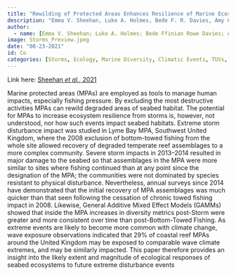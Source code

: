 ```yaml
---
title: "Rewilding of Protected Areas Enhances Resilience of Marine Ecosystems to Extreme Climatic Events"
description: "Emma V. Sheehan, Luke A. Holmes, Bede F. R. Davies, Amy Cartwright, Adam Rees & Martin J. Attrill."
author:
  - name: [Emma V. Sheehan; Luke A. Holmes; Bede Ffinian Rowe Davies; Amy Cartwright; Adam Rees; Martin J. Attrill]
image: Storms_Preview.jpeg
date: "08-23-2021"
id: Co
categories: [Storms, Ecology, Marine Diversity, Climatic Events, TUVs, Co-Author]
---
```


Link here: [Sheehan *et al.,* 2021](https://www.lymebayreserve.co.uk/download-centre/files/2021-Sheehan-et-al-Rewilding-of-Protected-Areas-Enhances-Resilience-to-Extreme-Climatic-Events-Frontiers-in-Marine-Science-open-access.pdf)

Marine protected areas (MPAs) are employed as tools to manage human impacts, especially fishing pressure. By excluding the most destructive activities MPAs can rewild degraded areas of seabed habitat. The potential for MPAs to increase ecosystem resilience from storms is, however, not understood, nor how such events impact seabed habitats. Extreme storm disturbance impact was studied in Lyme Bay MPA, Southwest United Kingdom, where the 2008 exclusion of bottom-towed fishing from the whole site allowed recovery of degraded temperate reef assemblages to a more complex community. Severe storm impacts in 2013–2014 resulted in major damage to the seabed so that assemblages in the MPA were more similar to sites where fishing continued than at any point since the designation of the MPA; the communities were not dominated by species resistant to physical disturbance. Nevertheless, annual surveys since 2014 have demonstrated that the initial recovery of MPA assemblages was much quicker than that seen following the cessation of chronic towed fishing impact in 2008. Likewise, General Additive Mixed Effect Models (GAMMs) showed that inside the MPA increases in diversity metrics post-Storm were greater and more consistent over time than post-Bottom-Towed Fishing. As extreme events are likely to become more common with climate change, wave exposure observations indicated that 29% of coastal reef MPAs around the United Kingdom may be exposed to comparable wave climate extremes, and may be similarly impacted. This paper therefore provides an insight into the likely extent and magnitude of ecological responses of seabed ecosystems to future extreme disturbance events

